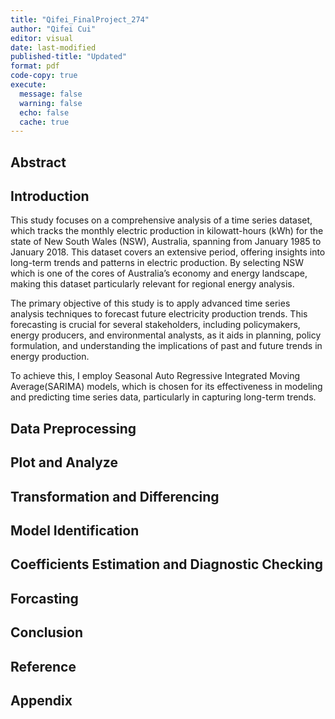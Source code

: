 ```yaml
---
title: "Qifei_FinalProject_274"
author: "Qifei Cui"
editor: visual
date: last-modified
published-title: "Updated"
format: pdf
code-copy: true
execute:
  message: false
  warning: false
  echo: false
  cache: true
---
```


## Abstract

## Introduction

This study focuses on a comprehensive analysis of a time series dataset, which tracks the monthly electric production in kilowatt-hours (kWh) for the state of New South Wales (NSW), Australia, spanning from January 1985 to January 2018. This dataset covers an extensive period, offering insights into long-term trends and patterns in electric production. By selecting NSW which is one of the cores of Australia's economy and energy landscape, making this dataset particularly relevant for regional energy analysis.

The primary objective of this study is to apply advanced time series analysis techniques to forecast future electricity production trends. This forecasting is crucial for several stakeholders, including policymakers, energy producers, and environmental analysts, as it aids in planning, policy formulation, and understanding the implications of past and future trends in energy production.

To achieve this, I employ Seasonal Auto Regressive Integrated Moving Average(SARIMA) models, which is chosen for its effectiveness in modeling and predicting time series data, particularly in capturing long-term trends.

## Data Preprocessing

## Plot and Analyze

## Transformation and Differencing

## Model Identification

## Coefficients Estimation and Diagnostic Checking

## Forcasting

## Conclusion

## Reference

## Appendix
